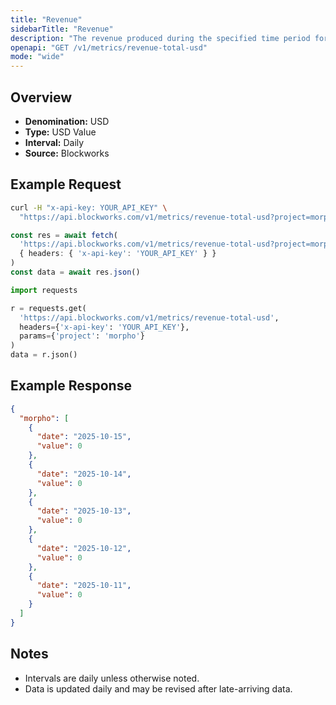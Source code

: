 ```yaml
---
title: "Revenue"
sidebarTitle: "Revenue"
description: "The revenue produced during the specified time period for given project."
openapi: "GET /v1/metrics/revenue-total-usd"
mode: "wide"
---
```


## Overview

- **Denomination:** USD
- **Type:** USD Value
- **Interval:** Daily
- **Source:** Blockworks

## Example Request

<CodeGroup>

```bash cURL
curl -H "x-api-key: YOUR_API_KEY" \
  "https://api.blockworks.com/v1/metrics/revenue-total-usd?project=morpho"
```

```typescript TypeScript
const res = await fetch(
  'https://api.blockworks.com/v1/metrics/revenue-total-usd?project=morpho',
  { headers: { 'x-api-key': 'YOUR_API_KEY' } }
)
const data = await res.json()
```

```python Python
import requests

r = requests.get(
  'https://api.blockworks.com/v1/metrics/revenue-total-usd',
  headers={'x-api-key': 'YOUR_API_KEY'},
  params={'project': 'morpho'}
)
data = r.json()
```

</CodeGroup>

## Example Response

```json
{
  "morpho": [
    {
      "date": "2025-10-15",
      "value": 0
    },
    {
      "date": "2025-10-14",
      "value": 0
    },
    {
      "date": "2025-10-13",
      "value": 0
    },
    {
      "date": "2025-10-12",
      "value": 0
    },
    {
      "date": "2025-10-11",
      "value": 0
    }
  ]
}
```

## Notes
- Intervals are daily unless otherwise noted.
- Data is updated daily and may be revised after late-arriving data.